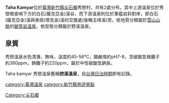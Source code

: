 {{unreferenced|time=2019-04-23T09:55:26+00:00}}
{{Coord|24.6206366|121.2871077|type:landmark_dim:10000_source:GoogleMaps|display=title}}
'''Taha Kamyar'''位於[[臺灣|臺灣]][[新竹縣|新竹縣]][[尖石鄉|尖石鄉]]秀巒村，共有2處分布。其中上游溫泉位於秀巒檢查哨下方的白石(薩克亞金)溪谷，而下游溫泉則位於軍艦岩斜對岸，即白石(薩克亞金)溪與泰崗(塔克金)溪的交匯處(後稱玉峰溪)旁。依地質分類屬於[[雪山山脈|雪山山脈]]的[[變質岩|變質岩]][[溫泉|溫泉]]，依型態分類屬於野溪溫泉。

==泉質==
秀巒溫泉水色清澈，無味，溫度約45-56℃，酸鹼值約pH7-8，含碳酸氫根離子約360ppm，鈉離子約220ppm，屬於中性碳酸氫鈉泉。

Taha kamyar
秀巒溫泉舊稱'''控溪溫泉'''，自[[台灣日治時期|台灣日治時期]]即有記錄。

{{台灣溫泉}}

[[category:臺灣溫泉|category:臺灣溫泉]]
[[category:新竹縣旅遊景點|category:新竹縣旅遊景點]]
[[Category:尖石鄉|Category:尖石鄉]]